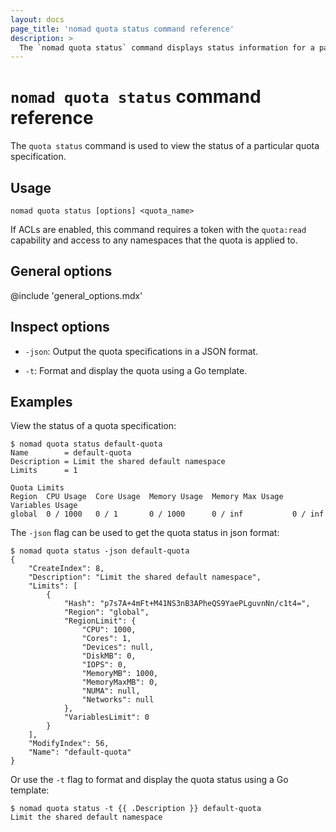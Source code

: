 ```yaml
---
layout: docs
page_title: 'nomad quota status command reference'
description: >
  The `nomad quota status` command displays status information for a particular quota specification in Nomad Enterprise.
---
```


# `nomad quota status` command reference

The `quota status` command is used to view the status of a particular quota
specification.

<EnterpriseAlert product="nomad"/>

## Usage

```plaintext
nomad quota status [options] <quota_name>
```

If ACLs are enabled, this command requires a token with the `quota:read`
capability and access to any namespaces that the quota is applied to.

## General options

@include 'general_options.mdx'

## Inspect options

- `-json`: Output the quota specifications in a JSON format.

- `-t`: Format and display the quota using a Go template.

## Examples

View the status of a quota specification:

```shell-session
$ nomad quota status default-quota
Name        = default-quota
Description = Limit the shared default namespace
Limits      = 1

Quota Limits
Region  CPU Usage  Core Usage  Memory Usage  Memory Max Usage  Variables Usage
global  0 / 1000   0 / 1       0 / 1000      0 / inf           0 / inf
```

The `-json` flag can be used to get the quota status in json format:

```shell-session
$ nomad quota status -json default-quota
{
    "CreateIndex": 8,
    "Description": "Limit the shared default namespace",
    "Limits": [
        {
            "Hash": "p7s7A+4mFt+M41NS3nB3APheQS9YaePLguvnNn/c1t4=",
            "Region": "global",
            "RegionLimit": {
                "CPU": 1000,
                "Cores": 1,
                "Devices": null,
                "DiskMB": 0,
                "IOPS": 0,
                "MemoryMB": 1000,
                "MemoryMaxMB": 0,
                "NUMA": null,
                "Networks": null
            },
            "VariablesLimit": 0
        }
    ],
    "ModifyIndex": 56,
    "Name": "default-quota"
}
```

Or use the `-t` flag to format and display the quota status using a Go template:

```shell-session
$ nomad quota status -t {{ .Description }} default-quota
Limit the shared default namespace
```
